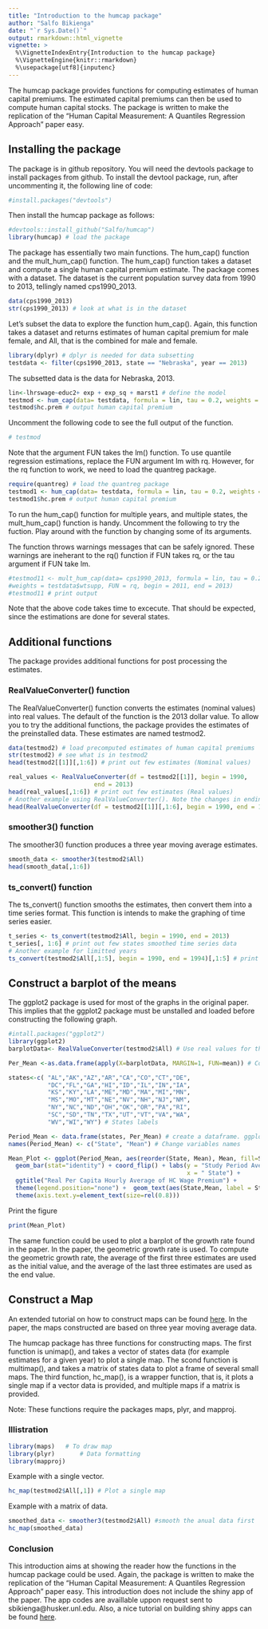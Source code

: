```yaml
---
title: "Introduction to the humcap package"
author: "Salfo Bikienga"
date: "`r Sys.Date()`"
output: rmarkdown::html_vignette
vignette: >
  %\VignetteIndexEntry{Introduction to the humcap package}
  %\VignetteEngine{knitr::rmarkdown}
  %\usepackage[utf8]{inputenc}
---
```


The humcap package provides functions for computing estimates of human capital premiums. The estimated capital premiums can then be used to compute human capital stocks. The package is written to make the replication of the "Human Capital Measurement: A Quantiles Regression Approach" paper easy.

## Installing the package
The package is in github repository. You will need the devtools package to install packages from github. To install the devtool package, run, after uncommenting it, the following line of code:
```r
#install.packages("devtools")
```

Then install the humcap package as follows:
```r
#devtools::install_github("Salfo/humcap")
library(humcap) # load the package
```

The package has essentially two main functions. The hum_cap() function and the mult_hum_cap() function. The hum_cap() function takes a dataset and compute a single human capital premium estimate. The package comes with a dataset. The dataset is the current population survey data from 1990 to 2013, tellingly named cps1990_2013.
```r
data(cps1990_2013) 
str(cps1990_2013) # look at what is in the dataset
```

Let's subset the data to explore the function hum_cap(). Again, this function takes a dataset and returns estimates of human capital premium for male female, and All, that is the combined for male and female.

```r
library(dplyr) # dplyr is needed for data subsetting
testdata <- filter(cps1990_2013, state == "Nebraska", year == 2013)
```

The subsetted data is the data for Nebraska, 2013. 

```r
lin<-lhrswage~educ2+ exp + exp_sq + marst1 # define the model
testmod <- hum_cap(data= testdata, formula = lin, tau = 0.2, weights = testdata$wtsupp, FUN = lm) 
testmod$hc.prem # output human capital premium
```
Uncomment the following code to see the full output of the function.
```r
# testmod
```

Note that the argument FUN takes the lm() function. To use quantile regression estimations, replace the FUN argument lm with rq. However, for the rq function to work, we need to load the quantreg package.

```r
require(quantreg) # load the quantreg package
testmod1 <- hum_cap(data= testdata, formula = lin, tau = 0.2, weights = testdata$wtsupp, FUN = rq) 
testmod1$hc.prem # output human capital premium
```
To run the hum_cap() function for multiple years, and multiple states, the mult_hum_cap() function is handy. Uncomment the following to try the fuction. Play around with the function by changing some of its arguments. 

The function throws warnings messages that can be safely ignored. These warnings are ineherant to the rq() function if FUN takes rq, or the tau argument if FUN take lm.
```r
#testmod11 <- mult_hum_cap(data= cps1990_2013, formula = lin, tau = 0.2,
#weights = testdata$wtsupp, FUN = rq, begin = 2011, end = 2013)
#testmod11 # print output
```
Note that the above code takes time to excecute. That should be expected, since the estimations are done for several states.

## Additional functions
The package provides additional functions for post processing the estimates. 

### RealValueConverter() function
The RealValueConverter() function converts the estimates (nominal values) into real values. The default of the function is the 2013 dollar value. To allow you to try the additional functions, the package provides the estimates of the preinstalled data. These estimates are named testmod2.
```r
data(testmod2) # load precomputed estimates of human capital premiums
str(testmod2) # see what is in testmod2
head(testmod2[[1]][,1:6]) # print out few estimates (Nominal values)

real_values <- RealValueConverter(df = testmod2[[1]], begin = 1990, 
                        end = 2013)
head(real_values[,1:6]) # print out few estimates (Real values)
# Another example using RealValueConverter(). Note the changes in ending date
head(RealValueConverter(df = testmod2[[1]][,1:6], begin = 1990, end = 1995))
```

### smoother3() function
The smoother3() function produces a three year moving average estimates.
```r
smooth_data <- smoother3(testmod2$All)
head(smooth_data[,1:6])
```

### ts_convert() function
The ts_convert() function smooths the estimates, then convert them into a time series format. This function is intends to make the graphing of time series easier.
```r
t_series <- ts_convert(testmod2$All, begin = 1990, end = 2013)
t_series[, 1:6] # print out few states smoothed time series data
# Another example for limitted years
ts_convert(testmod2$All[,1:5], begin = 1990, end = 1994)[,1:5] # print few states
```


## Construct a barplot of the means

The ggplot2 package is used for most of the graphs in the original paper. This implies that the ggplot2 package must be unstalled and loaded before constructing the following graph.
```r
#intall.packages("ggplot2")
library(ggplot2)
barplotData<- RealValueConverter(testmod2$All) # Use real values for the plot

Per_Mean <-as.data.frame(apply(X=barplotData, MARGIN=1, FUN=mean)) # Compute means

states<-c( "AL","AK","AZ","AR","CA","CO","CT","DE",
           "DC","FL","GA","HI","ID","IL","IN","IA",
           "KS","KY","LA","ME","MD","MA","MI","MN",
           "MS","MO","MT","NE","NV","NH","NJ","NM",
           "NY","NC","ND","OH","OK","OR","PA","RI",
           "SC","SD","TN","TX","UT","VT","VA","WA",
           "WV","WI","WY") # States labels

Period_Mean <- data.frame(states, Per_Mean) # create a dataframe. ggplot() requires a dataframe.
names(Period_Mean) <- c("State", "Mean") # Change variables names

Mean_Plot <- ggplot(Period_Mean, aes(reorder(State, Mean), Mean, fill=State)) +
  geom_bar(stat="identity") + coord_flip() + labs(y = "Study Period Average", 
                                                  x = " State") +
  ggtitle("Real Per Capita Hourly Average of HC Wage Premium") + 
  theme(legend.position="none") +  geom_text(aes(State,Mean, label = State, size=0.8)) +
  theme(axis.text.y=element_text(size=rel(0.8)))
```

Print the figure
```r
print(Mean_Plot)
```

The same function could be used to plot a barplot of the growth rate found in the paper. In the paper, the geometric growth rate is used. To compute the geometric growth rate, the average of the first three estimates are used as the initial value, and the average of the last three estimates are used as the end value.

## Construct a Map
An extended tutorial on how to construct maps can be found [here](http://flowingdata.com/2013/07/08/small-maps-and-grids/).
 In the paper, the maps constructed are based on three year moving average data. 
 
The humcap package has three functions for constructing maps. The first function is  unimap(), and takes a vector of states data (for example estimates for a given year) to plot a single map.
The scond function is multimap(), and takes a matrix of states data to plot a frame of several small maps.
The third function, hc_map(), is a wrapper function, that is, it plots a single map if a vector data is provided, and multiple maps if a matrix is provided.

Note: These functions require the packages maps, plyr, and mapproj.

### Illistration
```r
library(maps)  	# To draw map
library(plyr)		# Data formatting
library(mapproj)
```

Example with a single vector.
```r
hc_map(testmod2$All[,1]) # Plot a single map
```

Example with a matrix of data.
```r
smoothed_data <- smoother3(testmod2$All) #smooth the anual data first
hc_map(smoothed_data)
```

### Conclusion
This introduction aims at showing the reader how the functions in the humcap package could be used. Again, the package is written to make the replication of the "Human Capital Measurement: A Quantiles Regression Approach" paper easy. This introduction does not include the shiny app of the paper. The app codes are availlable uppon request sent to sbikienga@husker.unl.edu. Also, a nice tutorial on building shiny apps can be found [here](http://shiny.rstudio.com/).
